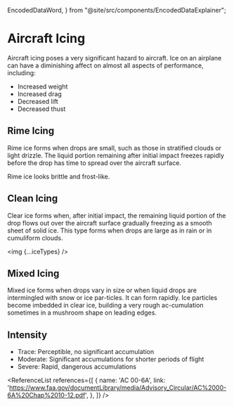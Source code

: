   EncodedDataWord,
} from "@site/src/components/EncodedDataExplainer";

# Aircraft Icing

Aircraft icing poses a very significant hazard to aircraft. Ice on an airplane
can have a diminishing affect on almost all aspects of performance, including:

- Increased weight
- Increased drag
- Decreased lift
- Decreased thust

## Rime Icing

Rime ice forms when drops are small, such as those in stratified clouds or light
drizzle. The liquid portion remaining after initial impact freezes rapidly
before the drop has time to spread over the aircraft surface.

Rime ice looks brittle and frost-like.

## Clean Icing

Clear ice forms when, after initial impact, the remaining liquid portion of the
drop flows out over the aircraft surface gradually freezing as a smooth sheet of
solid ice. This type forms when drops are large as in rain or in cumuliform
clouds.

<img {...iceTypes} />

## Mixed Icing

Mixed ice forms when drops vary in size or when liquid drops are intermingled
with snow or ice par-ticles. It can form rapidly. Ice particles become imbedded
in clear ice, building a very rough ac-cumulation sometimes in a mushroom shape
on leading edges.

## Intensity

- Trace: Perceptible, no significant accumulation
- Moderate: Significant accumulations for shorter periods of flight
- Severe: Rapid, dangerous accumulations

<ReferenceList references={[
  {
    name: 'AC 00-6A',
    link: 'https://www.faa.gov/documentLibrary/media/Advisory_Circular/AC%2000-6A%20Chap%2010-12.pdf',
  },
]} />
